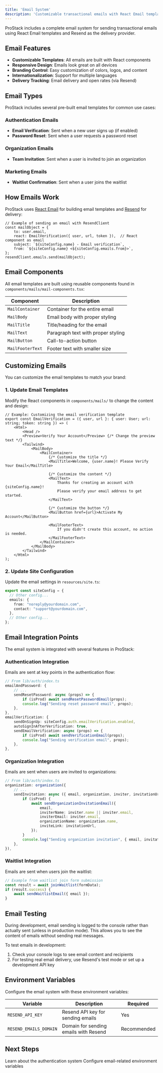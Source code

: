 ```yaml
---
title: 'Email System'
description: 'Customizable transactional emails with React Email templates'
---
```


ProStack includes a complete email system for sending transactional emails using React Email templates and Resend as the delivery provider.

## Email Features

- **Customizable Templates**: All emails are built with React components
- **Responsive Design**: Emails look great on all devices
- **Branding Control**: Easy customization of colors, logos, and content
- **Internationalization**: Support for multiple languages
- **Delivery Tracking**: Email delivery and open rates (via Resend)

## Email Types

ProStack includes several pre-built email templates for common use cases:

### Authentication Emails

- **Email Verification**: Sent when a new user signs up (if enabled)
- **Password Reset**: Sent when a user requests a password reset

### Organization Emails

- **Team Invitation**: Sent when a user is invited to join an organization

### Marketing Emails

- **Waitlist Confirmation**: Sent when a user joins the waitlist

## How Emails Work

ProStack uses [React Email](https://react.email/) for building email templates and [Resend](https://resend.com) for delivery:

```tsx
// Example of sending an email with ResendClient
const mailObject = {
    to: user.email,
    react: EmailVerification({ user, url, token }),  // React component as email
    subject: `${siteConfig.name} - Email verification`,
    from: `${siteConfig.name} <${siteConfig.emails.from}>`,
};
resendClient.emails.send(mailObject);
```

## Email Components

All email templates are built using reusable components found in `components/mails/mail-components.tsx`:

| Component | Description |
|-----------|-------------|
| `MailContainer` | Container for the entire email |
| `MailBody` | Email body with proper styling |
| `MailTitle` | Title/heading for the email |
| `MailText` | Paragraph text with proper styling |
| `MailButton` | Call-to-action button |
| `MailFooterText` | Footer text with smaller size |

## Customizing Emails

You can customize the email templates to match your brand:

### 1. Update Email Templates

Modify the React components in `components/mails/` to change the content and design:

```tsx
// Example: Customizing the email verification template
export const EmailVerification = ({ user, url }: { user: User; url: string; token: string }) => (
    <Html>
        <Head />
        <Preview>Verify Your Account</Preview> {/* Change the preview text */}
        <Tailwind>
            <MailBody>
                <MailContainer>
                    {/* Customize the title */}
                    <MailTitle>Welcome, {user.name}! Please Verify Your Email</MailTitle>
                    
                    {/* Customize the content */}
                    <MailText>
                        Thanks for creating an account with {siteConfig.name}!
                        Please verify your email address to get started.
                    </MailText>
                    
                    {/* Customize the button */}
                    <MailButton href={url}>Activate My Account</MailButton>
                    
                    <MailFooterText>
                        If you didn't create this account, no action is needed.
                    </MailFooterText>
                </MailContainer>
            </MailBody>
        </Tailwind>
    </Html>
);
```

### 2. Update Site Configuration

Update the email settings in `resources/site.ts`:

```typescript
export const siteConfig = {
  // Other config...
  emails: {
    from: "noreply@yourdomain.com",
    contact: "support@yourdomain.com",
  },
  // Other config...
};
```

## Email Integration Points

The email system is integrated with several features in ProStack:

### Authentication Integration

Emails are sent at key points in the authentication flow:

```typescript
// From lib/auth/index.ts
emailAndPassword: {
    // ...
    sendResetPassword: async (props) => {
        if (isProd) await sendResetPasswordEmail(props);
        console.log("Sending reset password email", props);
    },
},
emailVerification: {
    sendOnSignUp: siteConfig.auth.emailVerification.enabled,
    autoSignInAfterVerification: true,
    sendEmailVerification: async (props) => {
        if (isProd) await sendVerificationEmail(props);
        console.log("Sending verification email", props);
    },
},
```

### Organization Integration

Emails are sent when users are invited to organizations:

```typescript
// From lib/auth/index.ts
organization: organization({
    // ...
    sendInvitation: async ({ email, organization, inviter, invitationUrl }) => {
        if (isProd) {
            await sendOrganizationInvitationEmail({
                email,
                inviterName: inviter.name || inviter.email,
                inviterEmail: inviter.email,
                organizationName: organization.name,
                inviteLink: invitationUrl,
            });
        }
        console.log("Sending organization invitation", { email, invitationUrl });
    },
}),
```

### Waitlist Integration

Emails are sent when users join the waitlist:

```typescript
// Example from waitlist join form submission
const result = await joinWaitlist(formData);
if (result.success) {
    await sendWaitlistEmail({ email });
}
```

## Email Testing

During development, email sending is logged to the console rather than actually sent (unless in production mode). This allows you to see the content of emails without sending real messages.

To test emails in development:

1. Check your console logs to see email content and recipients
2. For testing real email delivery, use Resend's test mode or set up a development API key

## Environment Variables

Configure the email system with these environment variables:

| Variable | Description | Required |
|----------|-------------|----------|
| `RESEND_API_KEY` | Resend API key for sending emails | Yes |
| `RESEND_EMAILS_DOMAIN` | Domain for sending emails with Resend | Recommended |

## Next Steps

<CardGroup cols={2}>
  <Card
    title="Authentication"
    icon="lock"
    href="/features/authentication"
  >
    Learn about the authentication system
  </Card>
  <Card
    title="Environment Variables"
    icon="gear"
    href="/configuration/environment-variables"
  >
    Configure email-related environment variables
  </Card>
</CardGroup> 